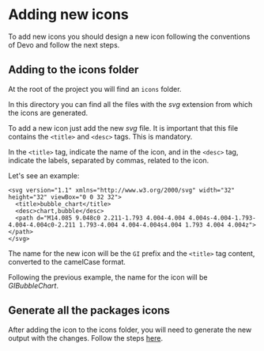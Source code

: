 
<Meta title="Doc/Add new icons" />

# Adding new icons

To add new icons you should design a new icon following the conventions of
Devo and follow the next steps.

## Adding to the icons folder

At the root of the project you will find an `icons` folder.

In this directory you can find all the files with the _svg_ extension from which
the icons are generated.

To add a new icon just add the new _svg_ file.
It is important that this file contains the `<title>` and `<desc>` tags.
This is mandatory.

In the `<title>` tag, indicate the name of the icon, and in the `<desc>` tag,
indicate the labels, separated by commas, related to the icon.

Let's see an example:

```
<svg version="1.1" xmlns="http://www.w3.org/2000/svg" width="32" height="32" viewBox="0 0 32 32">
  <title>bubble_chart</title>
  <desc>chart,bubble</desc>
  <path d="M14.085 9.048c0 2.211-1.793 4.004-4.004 4.004s-4.004-1.793-4.004-4.004c0-2.211 1.793-4.004 4.004-4.004s4.004 1.793 4.004 4.004z"></path>
</svg>
```

The name for the new icon will be the `GI` prefix and the `<title>` tag
content, converted to the camelCase format.

Following the previous example, the name for the icon will be _GIBubbleChart_.

## Generate all the packages icons

After adding the icon to the icons folder, you will need to generate the
new output with the changes. Follow the steps [here](TODO).
